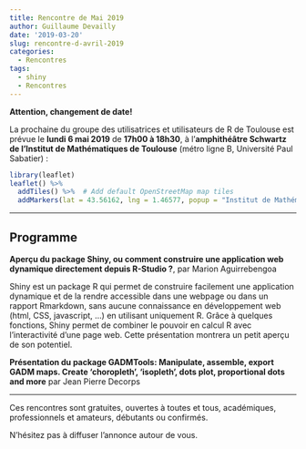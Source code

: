 ```yaml
---
title: Rencontre de Mai 2019
author: Guillaume Devailly
date: '2019-03-20'
slug: rencontre-d-avril-2019
categories:
  - Rencontres
tags:
  - shiny
  - Rencontres
---
```


**Attention, changement de date!**

La prochaine du groupe des utilisatrices et utilisateurs de R de Toulouse est prévue le **lundi 6 mai 2019** de **17h00 à 18h30**,
à l'**amphithéâtre Schwartz de l'Institut de Mathématiques de Toulouse** (métro ligne B, Université Paul Sabatier) :

```r
library(leaflet)
leaflet() %>%
  addTiles() %>%  # Add default OpenStreetMap map tiles
  addMarkers(lat = 43.56162, lng = 1.46577, popup = "Institut de Mathématiques de Toulouse")
```

---

## Programme

**Aperçu du package Shiny, ou comment construire une application web dynamique directement depuis R-Studio ?**, par Marion Aguirrebengoa

Shiny est un package R qui permet de construire facilement une application dynamique et de la rendre accessible dans une webpage ou dans un rapport Rmarkdown, sans aucune connaissance en développement web (html, CSS, javascript, ...) en utilisant uniquement R. Grâce à quelques fonctions, Shiny permet de combiner le pouvoir en calcul R avec l'interactivité d'une page web. Cette présentation montrera un petit aperçu de son potentiel.

**Présentation du package GADMTools: Manipulate, assemble, export GADM maps. Create 'choropleth', 'isopleth', dots plot, proportional dots and more** par Jean Pierre Decorps

---

Ces rencontres sont gratuites, ouvertes à toutes et tous, académiques, professionnels et amateurs, débutants ou confirmés.

N'hésitez pas à diffuser l'annonce autour de vous.
